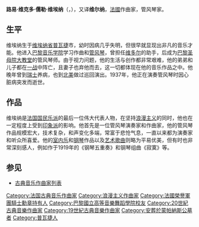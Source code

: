 {{Infobox classical
| 中文名 = 维埃纳
| 画像 = Vierne 1910.JPG
| 附注 =      
| 原文名 = Louis Victor Jules Vierne
| 国别 = 法国    
| 出生日期 = {{birth date|1870|10|8}}
| 出生地 = 普瓦捷
| 逝世日期 = {{death date and age|1937|6|2|1870|10|8}}
| 逝世地 = 巴黎
| 所属时期 = 浪漫主义，20世纪
| 所属乐派 =  
| 擅长作品类型 = 室内乐，钢琴曲，管风琴曲，艺术歌曲
| 代表作 = 小提琴奏鸣曲，钢琴五重奏，六部管风琴交响曲，24首管风琴幻想小品，钢琴独奏《勃艮第组曲》《12首前奏曲》《寂寞》，声乐套曲《爱之诗》
| 师从 = [[弗兰克|弗兰克]]，[[丹第|丹第]]，[[维多尔|维多尔]]
| 学生 = [[娜迪亚·布朗热|娜迪亚·布朗热]]，[[莉莉·布朗热|莉莉·布朗热]]，[[马塞尔·迪普雷|迪普雷]]
| 官方网站 = 
}}

'''路易·维克多·儒勒·维埃纳'''（{{lang-fr|'''Louis Victor Jules Vierne'''}}，{{bd|1870年|10月8日|1937年|6月2日|catIdx=V}}），又译'''维尔纳'''，[[法國|法國]]作曲家，管风琴家。

== 生平 ==
维埃纳生于[[维埃纳省|维埃纳省]][[普瓦捷|普瓦捷]]市，幼时因病几乎失明，但很早就显现出非凡的音乐才能。他进入[[巴黎音乐学院|巴黎音乐学院]]学习作曲和[[管风琴|管风琴]]，曾担任[[维多尔|维多尔]]的助手，后成为[[巴黎圣母院大教堂|巴黎圣母院大教堂]]的管风琴师。由于视力问题，他的生活与创作都非常艰难，他的弟弟和儿子都在[[一战|一战]]中阵亡，且妻子也弃他而去，这一切都体现在他的音乐作品之中。他晚年曾到[[瑞士|瑞士]]养病，也到[[北美|北美]]做过巡回演出。1937年，他正在演奏管风琴时因心脏病突发而逝世。

== 作品 ==
维埃纳是[[法国国民乐派|法国国民乐派]]的最后一位伟大代表人物，在坚持[[浪漫主义音乐|浪漫主义]]的同时，他也在一定程度上受到[[印象主义音乐|印象派]]的影响。他首先是一位管风琴演奏家和作曲家，他的管风琴作品规模宏大，技术复杂，和声变化多端，常富于悲怆气息，一直以来都为演奏家和听众所喜爱。他的[[室内乐|室内乐]]和[[钢琴|钢琴]]作品以及[[艺术歌曲|艺术歌曲]]则略为平易优美，但有时也非常深刻感人，例如作于1919年的《钢琴五重奏》和钢琴组曲《寂寞》等。

== 参见 ==
* [[古典音乐作曲家列表|古典音乐作曲家列表]]

{{Authority control}}
{{DEFAULTSORT:Vierne, Louis}}
[[Category:法国古典音乐作曲家|Category:法国古典音乐作曲家]]
[[Category:浪漫主义作曲家|Category:浪漫主义作曲家]]
[[Category:法國榮譽軍團騎士勳章持有人|Category:法國榮譽軍團騎士勳章持有人]]
[[Category:巴黎國立高等音樂舞蹈學院校友|Category:巴黎國立高等音樂舞蹈學院校友]]
[[Category:20世紀古典音樂作曲家|Category:20世紀古典音樂作曲家]]
[[Category:19世紀古典音樂作曲家|Category:19世紀古典音樂作曲家]]
[[Category:安葬於蒙帕納斯公墓者|Category:安葬於蒙帕納斯公墓者]]
[[Category:普瓦捷人|Category:普瓦捷人]]